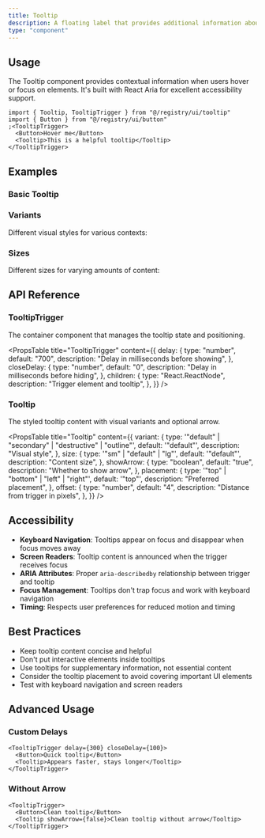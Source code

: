 ```yaml
---
title: Tooltip
description: A floating label that provides additional information about an element when hovered or focused.
type: "component"
---
```


## Usage

The Tooltip component provides contextual information when users hover or focus on elements. It's built with React Aria for excellent accessibility support.

```tsx
import { Tooltip, TooltipTrigger } from "@/registry/ui/tooltip"
import { Button } from "@/registry/ui/button"
;<TooltipTrigger>
  <Button>Hover me</Button>
  <Tooltip>This is a helpful tooltip</Tooltip>
</TooltipTrigger>
```

## Examples

### Basic Tooltip

<ComponentPreview component="tooltip" example="basic" />

### Variants

Different visual styles for various contexts:

<ComponentPreview component="tooltip" example="variants" />

### Sizes

Different sizes for varying amounts of content:

<ComponentPreview component="tooltip" example="sizes" />

## API Reference

### TooltipTrigger

The container component that manages the tooltip state and positioning.

<PropsTable
  title="TooltipTrigger"
  content={{
    delay: {
      type: "number",
      default: "700",
      description: "Delay in milliseconds before showing",
    },
    closeDelay: {
      type: "number",
      default: "0",
      description: "Delay in milliseconds before hiding",
    },
    children: {
      type: "React.ReactNode",
      description: "Trigger element and tooltip",
    },
  }}
/>

### Tooltip

The styled tooltip content with visual variants and optional arrow.

<PropsTable
  title="Tooltip"
  content={{
    variant: {
      type: '"default" | "secondary" | "destructive" | "outline"',
      default: '"default"',
      description: "Visual style",
    },
    size: {
      type: '"sm" | "default" | "lg"',
      default: '"default"',
      description: "Content size",
    },
    showArrow: {
      type: "boolean",
      default: "true",
      description: "Whether to show arrow",
    },
    placement: {
      type: '"top" | "bottom" | "left" | "right"',
      default: '"top"',
      description: "Preferred placement",
    },
    offset: {
      type: "number",
      default: "4",
      description: "Distance from trigger in pixels",
    },
  }}
/>

## Accessibility

- **Keyboard Navigation**: Tooltips appear on focus and disappear when focus moves away
- **Screen Readers**: Tooltip content is announced when the trigger receives focus
- **ARIA Attributes**: Proper `aria-describedby` relationship between trigger and tooltip
- **Focus Management**: Tooltips don't trap focus and work with keyboard navigation
- **Timing**: Respects user preferences for reduced motion and timing

## Best Practices

- Keep tooltip content concise and helpful
- Don't put interactive elements inside tooltips
- Use tooltips for supplementary information, not essential content
- Consider the tooltip placement to avoid covering important UI elements
- Test with keyboard navigation and screen readers

## Advanced Usage

### Custom Delays

```tsx
<TooltipTrigger delay={300} closeDelay={100}>
  <Button>Quick tooltip</Button>
  <Tooltip>Appears faster, stays longer</Tooltip>
</TooltipTrigger>
```

### Without Arrow

```tsx
<TooltipTrigger>
  <Button>Clean tooltip</Button>
  <Tooltip showArrow={false}>Clean tooltip without arrow</Tooltip>
</TooltipTrigger>
```
